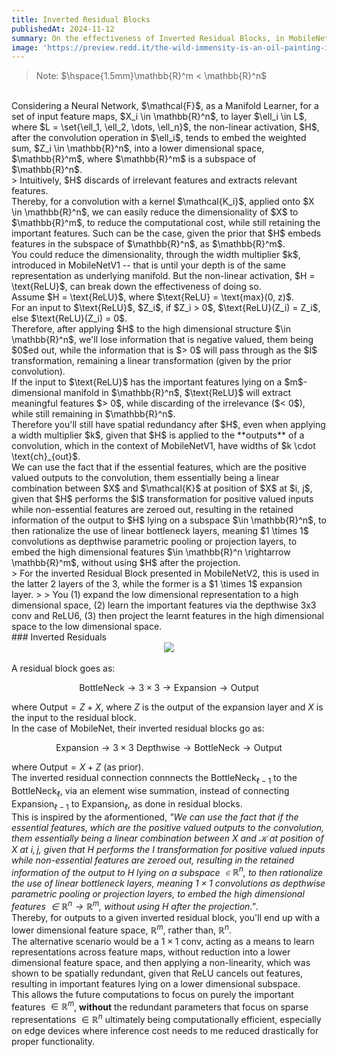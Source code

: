 ```yaml
---
title: Inverted Residual Blocks
publishedAt: 2024-11-12
summary: On the effectiveness of Inverted Residual Blocks, in MobileNetV2
image: 'https://preview.redd.it/the-wild-immensity-is-an-oil-painting-i-made-based-on-a-v0-s17crrcrf6nd1.jpeg?auto=webp&s=f2588d90c963e0f1939b3a3697431b94692b16e2'
---
```

> Note: $\hspace{1.5mm}\mathbb{R}^m < \mathbb{R}^n$
<br/>
Considering a Neural Network, $\mathcal{F}$, as a Manifold Learner, for a set of input feature maps, $X_i \in \mathbb{R}^n$, to layer $\ell_i \in L$, where $L = \set{\ell_1, \ell_2, \dots, \ell_n}$, the non-linear activation, $H$, after the convolution operation in $\ell_i$, tends to embed the weighted sum, $Z_i \in \mathbb{R}^n$, into a lower dimensional space, $\mathbb{R}^m$, where $\mathbb{R}^m$ is a subspace of $\mathbb{R}^n$.  
<br/>
> Intuitively, $H$ discards of irrelevant features and extracts relevant features.
<br/>
Thereby, for a convolution with a kernel $\mathcal{K_i}$, applied onto $X \in \mathbb{R}^n$, we can easily reduce the dimensionality of $X$ to $\mathbb{R}^m$, to reduce the computational cost, while still retaining the important features. Such can be the case, given the prior that $H$ embeds features in the subspace of $\mathbb{R}^n$, as $\mathbb{R}^m$.
<br/>
You could reduce the dimensionality, through the width multiplier $k$, introduced in MobileNetV1 -- that is until your depth is of the same representation as underlying manifold. But the non-linear activation, $H = \text{ReLU}$, can break down the effectiveness of doing so.
<br/>
Assume $H = \text{ReLU}$, where $\text{ReLU} = \text{max}(0, z)$. <br/>For an input to $\text{ReLU}$, $Z_i$, if $Z_i > 0$, $\text{ReLU}(Z_i) = Z_i$, else $\text{ReLU}(Z_i) = 0$.
<br/>
Therefore, after applying $H$ to the high dimensional structure $\in \mathbb{R}^n$, we'll lose information that is negative valued, them being $0$ed out, while the information that is $> 0$ will pass through as the $I$ transformation, remaining a linear transformation (given by the prior convolution).
<br/>
If the input to $\text{ReLU}$ has the important features lying on a $m$-dimensional manifold in $\mathbb{R}^n$, $\text{ReLU}$ will extract meaningful features $> 0$, while discarding of the irrelevance ($< 0$), while still remaining in $\mathbb{R}^n$.
<br/>
Therefore you'll still have spatial redundancy after $H$, even when applying a width multiplier $k$, given that $H$ is applied to the **outputs** of a convolution, which in the context of MobileNetV1, have widths of $k \cdot \text{ch}_{out}$.
<br/>
We can use the fact that if the essential features, which are the positive valued outputs to the convolution, them essentially being a linear combination between $X$ and $\mathcal{K}$ at position of $X$ at $i, j$, given that $H$ performs the $I$ transformation for positive valued inputs while non-essential features are zeroed out, resulting in the retained information of the output to $H$ lying on a subspace $\in \mathbb{R}^n$, to then rationalize the use of linear bottleneck layers, meaning $1 \times 1$ convolutions as depthwise parametric pooling or projection layers, to embed the high dimensional features $\in \mathbb{R}^n \rightarrow \mathbb{R}^m$, without using $H$ after the projection.
<br/>
> For the inverted Residual Block presented in MobileNetV2, this is used in the latter 2 layers of the 3, while the former is a $1 \times 1$ expansion layer.  
> 
> You (1) expand the low dimensional representation to a high dimensional space, (2) learn the important features via the depthwise 3x3 conv and ReLU6, (3) then project the learnt features in the high dimensional space to the low dimensional space.
<br/>
### Inverted Residuals
<br/>
<div align = 'center'>
<img style = {{width: '400px'}} src = 'https://production-media.paperswithcode.com/methods/Screen_Shot_2020-06-06_at_10.08.25_PM.png'/>
</div>
<br/>
A residual block goes as:

```math
 
\text{BottleNeck} \rightarrow 3 \times 3 \rightarrow \text{Expansion} \rightarrow \text{Output}

```

where $\text{Output} = Z + X$, where $Z$ is the output of the expansion layer and $X$ is the input to the residual block.
<br/>
In the case of MobileNet, their inverted residual blocks go as:

```math

\text{Expansion} \rightarrow 3 \times 3 \text{ Depthwise} \rightarrow \text{BottleNeck} \rightarrow \text{Output}

```

where $\text{Output} = X + Z$ (as prior). 
<br/>
The inverted residual connection connnects the $\text{BottleNeck}_{\ell - 1}$ to the $\text{BottleNeck}_{\ell}$, via an element wise summation, instead of connecting $\text{Expansion}_{\ell - 1}$ to $\text{Expansion}_{\ell}$, as done in residual blocks.
<br/>
This is inspired by the aformentioned, *"We can use the fact that if the essential features, which are the positive valued outputs to the convolution, them essentially being a linear combination between $X$ and $\mathcal{K}$ at position of $X$ at $i, j$, given that $H$ performs the $I$ transformation for positive valued inputs while non-essential features are zeroed out, resulting in the retained information of the output to $H$ lying on a subspace $\in \mathbb{R}^n$, to then rationalize the use of linear bottleneck layers, meaning $1 \times 1$ convolutions as depthwise parametric pooling or projection layers, to embed the high dimensional features $\in \mathbb{R}^n \rightarrow \mathbb{R}^m$, without using $H$ after the projection."*.
<br/>
Thereby, for outputs to a given inverted residual block, you'll end up with a lower dimensional feature space, $\mathbb{R}^m$, rather than, $\mathbb{R}^n$.
<br/>
The alternative scenario would be a $1 \times 1$ conv, acting as a means to learn representations across feature maps, without reduction into a lower dimensional feature space, and then applying a non-linearity, which was shown to be spatially redundant, given that $\text{ReLU}$ cancels out features, resulting in important features lying on a lower dimensional subspace.
<br/>
This allows the future computations to focus on purely the important features $\in \mathbb{R}^m$, **without** the redundant parameters that focus on sparse representations $\in \mathbb{R}^n$ ultimately being computationally efficient, especially on edge devices where inference cost needs to me reduced drastically for proper functionality.
<br/>
